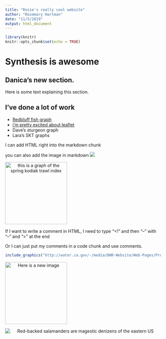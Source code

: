 ```yaml
---
title: "Rosie's really cool website"
author: "Rosemary Hartman"
date: "11/5/2019"
output: html_document
---
```


```r
library(knitr)
knitr::opts_chunk$set(echo = TRUE)
```

# Synthesis is awesome

## Danica's new section. 

Here is some text explaining this section. 

## I've done a lot of work

- [Redbluff fish graph](Redbluff.html)
- [i'm pretty excited about leaflet](datavis.html)
- Dave's sturgeon graph
- Lara's SKT graphs

I can add HTML right into the markdown chunk

you can also add the image in markdown
![](skt_dsm_fig.png)

<style type="text/css">
.centerImage
{
 text-align:center;
 display:block;
}
</style>

<img src = "skt_dsm_fig.png" class = "centerImage" alt = "this is a graph of the spring kodiak trawl index" width = "200" />

If I want to write a comment in HTML, I need to type "<!" and then "--" with "--" and ">" at the end
<!--like this -->

Or I can just put my comments in a code chunk and use comments. 


```r
include_graphics("http://water.ca.gov/-/media/DWR-Website/Web-Pages/Programs/Environmental-Services/Interagency-Ecological-Program/Images/iep_logo4.jpg")
```

<img src = "mountains.jpg" class = "centerImage" alt = "Here is a new image" width = "200" />

<img src = "redbacked.jpg" class = "centerImage" alt = "Red-backed salamanders are magestic denizens of the eastern US"/>